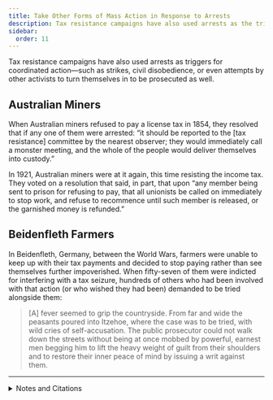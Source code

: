 ```yaml
---
title: Take Other Forms of Mass Action in Response to Arrests
description: Tax resistance campaigns have also used arrests as the triggers for coordinated action.
sidebar:
  order: 11
---
```


Tax resistance campaigns have also used arrests as triggers for coordinated action—such as strikes, civil disobedience, or even attempts by other activists to turn themselves in to be prosecuted as well.

## <Badge text="Example" size="medium" /> Australian Miners

When Australian miners refused to pay a license tax in 1854, they resolved that if any one of them were arrested:
“it should be reported to the [tax resistance] committee by the nearest observer; they would immediately call a monster meeting, and the whole of the people would deliver themselves into custody.”

In 1921, Australian miners were at it again, this time resisting the income tax.
They voted on a resolution that said, in part, that upon “any member being sent to prison for refusing to pay, that all unionists be called on immediately to stop work, and refuse to recommence until such member is released, or the garnished money is refunded.”

## <Badge text="Example" size="medium" /> Beidenfleth Farmers

In Beidenfleth, Germany, between the World Wars, farmers were unable to keep up with their tax payments and decided to stop paying rather than see themselves further impoverished.
When fifty-seven of them were indicted for interfering with a tax seizure, hundreds of others who had been involved with that action (or who wished they had been) demanded to be tried alongside them:

> [A] fever seemed to grip the countryside.
> From far and wide the peasants poured into Itzehoe, where the case was to be tried, with wild cries of self-accusation.
> The public prosecutor could not walk down the streets without being at once mobbed by powerful, earnest men begging him to lift the heavy weight of guilt from their shoulders and to restore their inner peace of mind by issuing a writ against them.

<hr />

<details>
<summary>Notes and Citations</summary>

* [“Victoria”](https://trove.nla.gov.au/newspaper/article/8778522) <i>Colonial Times and Tasmanian</i> 22 December 1854, p. 2
* [“Resistance to Income Tax”](https://trove.nla.gov.au/newspaper/article/20499835) <i>Brisbane Courier</i> 29 July 1921, p. 8
* von Salomon, Ernst [<i>Fragebogen</i>](https://archive.org/details/fragebogenquesti00salo/page/134/mode/1up) (English translation, Doubleday, 1955), p. 134.

</details>

